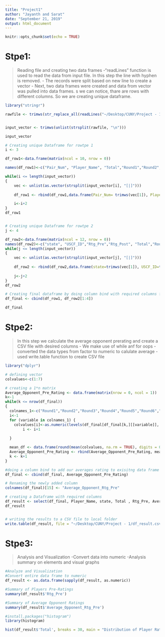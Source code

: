 ```yaml
---
title: "Project1"
author: "Jayanth and Sarat"
date: "September 21, 2019"
output: html_document
---
```


```r
knitr::opts_chunk$set(echo = TRUE)
```


# Stpe1:
> Reading file and creating two data frames
-"readLines" function is used to read the data from input file. In this step the line with hyphen is removed.
- The records were split based on new line to create a vector
- Next, two data frames were created and data from vector was pulled into data frames. s we can notice, thare are rows with different columns. So we are creating unique dataframe. 


```r

library("stringr")

rawfile <- trimws(str_replace_all(readLines("~/Desktop/CUNY/Project - 1/tournamentinfo.txt"),"-----------------------------------------------------------------------------------------",""))


input_vector <- trimws(unlist(strsplit(rawfile, "\n")))

input_vector

# Creating unique Dataframe for rowtpe 1
i <- 3

df_row1<-data.frame(matrix(ncol = 10, nrow = 0))

names(df_row1)<-c("Pair_Num", "Player_Name", "Total","Round1","Round2","Round3","Round4","Round5","Round6","Round7")

while(i <= length(input_vector))
{
    vec <- unlist(as.vector(strsplit(input_vector[i], "[|]")))
    
    df_row1 <- rbind(df_row1,data.frame(Pair_Num= trimws(vec[1]), Player_Name=trimws(vec[2]), Total=trimws(vec[3]),Round1=as.numeric(as.character(str_extract(vec[4],"[0-9]+"))),Round2=as.numeric(as.character(str_extract(vec[5],"[0-9]+"))),Round3=as.numeric(as.character(str_extract(vec[6],"[0-9]+"))),Round4=as.numeric(as.character(str_extract(vec[7],"[0-9]+"))),Round5=as.numeric(as.character(str_extract(vec[8],"[0-9]+"))),Round6=as.numeric(as.character(str_extract(vec[9],"[0-9]+"))),Round7=as.numeric(as.character(str_extract(vec[10],"[0-9]+")))))

    i<-i+2
}
df_row1


# Creating unique Dataframe for rowtpe 2
j <- 4

df_row2<-data.frame(matrix(ncol = 12, nrow = 0))
names(df_row2)<-c("state", "USCF_ID","Rtg_Pre","Rtg_Post", "Total","Round1","Round2","Round3","Round4","Round5","Round6","Round7")
while(j <= length(input_vector))
{
    vec <- unlist(as.vector(strsplit(input_vector[j], "[|]")))
    
    df_row2 <- rbind(df_row2,data.frame(state=trimws(vec[1]), USCF_ID=trimws(str_extract(vec[2], "[ ][0-9]+")), Rtg_Pre= trimws(str_extract(str_extract(vec[2], "\\:\\s*[0-9]+"),"[0-9]+")), Rtg_Post=trimws(str_extract(str_extract(vec[2], "\\>\\s*[0-9]+"),"[0-9]+")), Total=trimws(vec[3]),Round1=trimws(vec[4]),Round2=trimws(vec[5]),Round3=trimws(vec[6]),Round4=trimws(vec[7]),Round5=trimws(vec[8]),Round6=trimws(vec[9]),Round7=trimws(vec[10])))
    
    j<-j+2
}
df_row2

# Creating final dataframe by doing column bind with required columns from data frames df_row1 and df_row2
df_final <- cbind(df_row1, df_row2[1:4])

df_final

```



# Stpe2:
>In this step we calculate the average opponent prerating and create a CSV file with desired columns
- We make use of while anf for oops
- converted the data types from factor to numeric to calulate average
- used write.table function to create CSV file


```r


library("dplyr")

# defining vector
colvalues<-c(1:7)

# creating a 1*n matrix
Average_Opponent_Pre_Rating <- data.frame(matrix(nrow = 0, ncol = 1))
k<-1
while(k <= nrow(df_final))
{
  colnames_1<-c("Round1","Round2","Round3","Round4","Round5","Round6","Round7")
  i<-1
  for (variable in colnames_1) {
    colvalues[i]<-as.numeric(levels(df_final[df_final[k,][[variable]], "Rtg_Pre"]))[df_final[df_final[k,][[variable]], "Rtg_Pre"]]
        i <- i+1
  
  }

  mean_df <- data.frame(round(mean(colvalues, na.rm = TRUE), digits = 0))
  Average_Opponent_Pre_Rating <- rbind(Average_Opponent_Pre_Rating, mean_df)
  k <- k+1
}

#doing a column bind to add our averages rating to exisitng data frame
df_final <- cbind(df_final, Average_Opponent_Pre_Rating)

# Renaming the newly added column
colnames(df_final)[15] <- "Average_Opponent_Rtg_Pre"

# creating a Dataframe with required columns
df_result <- select(df_final, Player_Name, state, Total , Rtg_Pre, Average_Opponent_Rtg_Pre)
df_result


# writing the results to a CSV file to local folder
write.table(df_result, file = "~/Desktop/CUNY/Project - 1/df_result.csv", row.names = F, col.names=FALSE, sep = ",")

```
# Stpe3:
>Analysis and Visualization
-Convert data into numeric
-Analysis summary on elements and visual graphs

```r
#Analyze and Visualization
#Convert entire data frame to numeric
df_result <- as.data.frame(sapply(df_result, as.numeric))

#Summary of Players Pre-Ratings
summary(df_result$'Rtg_Pre')

#Summary of Average Opponent Ratings
summary(df_result$'Average_Opponent_Rtg_Pre')

#install.packages("histogram")
library(histogram)

hist(df_result$'Total', breaks = 30, main = "Distribution of Player Ratings Pre-Tournament", xlab = "Total", ylab = "Count")
```

